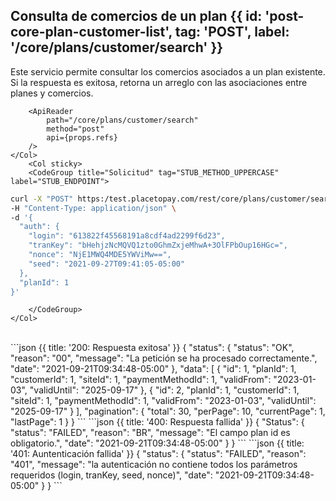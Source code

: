 
<MissingTranslationBanner />

## Consulta de comercios de un plan {{ id: 'post-core-plan-customer-list', tag: 'POST', label: '/core/plans/customer/search' }}

<Row>
    <Col>
        Este servicio permite consultar los comercios asociados a un plan existente. Si la respuesta es exitosa, retorna un arreglo con las asociaciones entre planes y comercios.
    
        <ApiReader
            path="/core/plans/customer/search"
            method="post"
            api={props.refs}
        />
    </Col>
        <Col sticky>
        <CodeGroup title="Solicitud" tag="STUB_METHOD_UPPERCASE" label="STUB_ENDPOINT">
```bash {{title: 'Listar comercios de un plan'}}
curl -X "POST" https:/test.placetopay.com/rest/core/plans/customer/search \
-H "Content-Type: application/json" \
-d '{
  "auth": {
    "login": "613822f45568191a8cdf4ad2299f6d23",
    "tranKey": "bHehjzNcMQVQ1zto0GhmZxjeMhwA+3OlFPbOup16HGc=",
    "nonce": "NjE1MWQ4MDE5YWViMw==",
    "seed": "2021-09-27T09:41:05-05:00"
  },
  "planId": 1
}'
```
        </CodeGroup>
    </Col>
</Row>

<Row>
    <Col>
        <ApiReader
            path="/core/plans/customer/search"
            method="post"
            type="response"
            api={props.refs}
        />
    </Col>
        <Col sticky>
        <br />
        <CodeGroup title="Respuesta">
```json {{ title: '200: Respuesta exitosa' }}
{
  "status": {
    "status": "OK",
    "reason": "00",
    "message": "La petición se ha procesado correctamente.",
    "date": "2021-09-21T09:34:48-05:00"
  },
  "data": [
    {
      "id": 1,
      "planId": 1,
      "customerId": 1,
      "siteId": 1,
      "paymentMethodId": 1,
      "validFrom": "2023-01-03",
      "validUntil": "2025-09-17"
    },
    {
      "id": 2,
      "planId": 1,
      "customerId": 1,
      "siteId": 1,
      "paymentMethodId": 1,
      "validFrom": "2023-01-03",
      "validUntil": "2025-09-17"
    }
  ],
  "pagination": {
    "total": 30,
    "perPage": 10,
    "currentPage": 1,
    "lastPage": 1
  }
}
```
```json {{ title: '400: Respuesta fallida' }}
{
  "Status": {
    "status": "FAILED",
    "reason": "BR",
    "message": "El campo plan id es obligatorio.",
    "date": "2021-09-21T09:34:48-05:00"
  }
}
```
```json {{ title: '401: Auntenticación fallida' }}
{
  "status": {
    "status": "FAILED",
    "reason": "401",
    "message": "la autenticación no contiene todos los parámetros requeridos (login, tranKey, seed, nonce)",
    "date": "2021-09-21T09:34:48-05:00"
  }
}
```
        </CodeGroup>
    </Col>
</Row>

